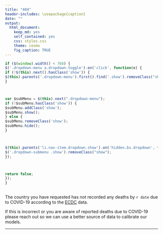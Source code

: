 ```yaml
---
title: "404"
header-includes: \usepackage{caption}
date: ""
output:
  html_document:
    keep_md: yes
    self_contained: yes
    css: styles.css
    theme: cosmo
    fig_caption: TRUE
---
```


```js

if ($(window).width() < 768) {
$('.dropdown-menu a.dropdown-toggle').on('click', function(e) {
if (!$(this).next().hasClass('show')) {
$(this).parents('.dropdown-menu').first().find('.show').removeClass("show");
}



var $subMenu = $(this).next(".dropdown-menu");
if (!$subMenu.hasClass('show')) {
$subMenu.addClass('show');
$subMenu.show();
} else {
$subMenu.removeClass('show');
$subMenu.hide();
}



$(this).parents('li.nav-item.dropdown.show').on('hidden.bs.dropdown', function(e) {
$('.dropdown-submenu .show').removeClass("show");
});



return false;
});
}

```

## 

The country you have requested has not recorded any deaths by `r date` due to COVID-19 according to the [ECDC](https://www.ecdc.europa.eu/en/publications-data/download-todays-data-geographic-distribution-covid-19-cases-worldwide) data. 

If this is incorrect or you are aware of reported deaths due to COVID-19 please reach out so we can use a better source of data to calibrate our models. 

---